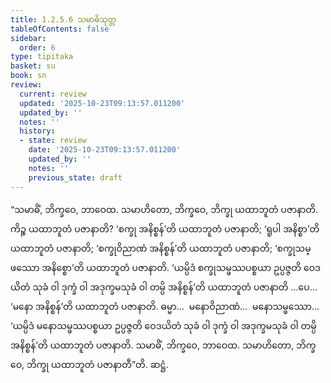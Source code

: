 ```yaml
---
title: 1.2.5.6 သမာဓိသုတ္တ
tableOfContents: false
sidebar:
  order: 6
type: tipitaka
basket: su
book: sn
review:
  current: review
  updated: '2025-10-23T09:13:57.011200'
  updated_by: ''
  notes: ''
  history:
  - state: review
    date: '2025-10-23T09:13:57.011200'
    updated_by: ''
    notes: ''
    previous_state: draft
---
```



<ReviewStatus review={frontmatter.review} showDetails={true} />

<HypothesisAnnotation frontmatter={frontmatter} />

<DynamicBreadcrumb />

<Division number="99" book="sn" e="ch" v="18" p="295">

<Paragraph number="523" book="sn">
“သမာဓိံ, ဘိက္ခဝေ, ဘာဝေထ. သမာဟိတော, ဘိက္ခဝေ, ဘိက္ခု ယထာဘူတံ ပဇာနာတိ. ကိဉ္စ ယထာဘူတံ ပဇာနာတိ? ‘စက္ခု အနိစ္စန်’တိ ယထာဘူတံ ပဇာနာတိ; ‘ရူပါ အနိစ္စာ’တိ ယထာဘူတံ ပဇာနာတိ; ‘စက္ခုဝိညာဏံ အနိစ္စန်’တိ ယထာဘူတံ ပဇာနာတိ; ‘စက္ခုသမ္ဖဿော အနိစ္စော’တိ ယထာဘူတံ ပဇာနာတိ. ‘ယမ္ပိဒံ စက္ခုသမ္ဖဿပစ္စယာ ဥပ္ပဇ္ဇတိ ဝေဒယိတံ သုခံ ဝါ ဒုက္ခံ ဝါ အဒုက္ခမသုခံ ဝါ တမ္ပိ အနိစ္စန်’တိ ယထာဘူတံ ပဇာနာတိ …ပေ…  ‘မနော အနိစ္စန်’တိ ယထာဘူတံ ပဇာနာတိ. ဓမ္မာ…  မနောဝိညာဏံ…  မနောသမ္ဖဿော…  ‘ယမ္ပိဒံ မနောသမ္ဖဿပစ္စယာ ဥပ္ပဇ္ဇတိ ဝေဒယိတံ သုခံ ဝါ ဒုက္ခံ ဝါ အဒုက္ခမသုခံ ဝါ တမ္ပိ အနိစ္စန်’တိ ယထာဘူတံ ပဇာနာတိ. သမာဓိံ, ဘိက္ခဝေ, ဘာဝေထ. သမာဟိတော, ဘိက္ခဝေ, ဘိက္ခု ယထာဘူတံ ပဇာနာတီ”တိ.

</Paragraph>
</Division>

<Paragraph number="524" type="center" book="sn">
ဆဋ္ဌံ.
</Paragraph>